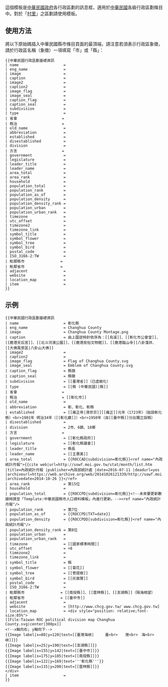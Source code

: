 <includeonly><!-- 在這裡加入模板的保護標識 -->{{esoteric}}</includeonly><noinclude>{{Documentation subpage}}</noinclude>
<!-- 在本行下編輯模板說明 -->
{{Uses Infobox settlement}}
這個模板是[[中華民國政府]]各行政區劃的訊息框，適用於[[中華民國]]各級行政區劃條目中。對於「[[村里]]」之區劃請使用模板{{tl|ROC Village or Li Info}}。

== 使用方法 ==
{{Parameter names example | name | eng_name | image | caption | image2 | caption2 | image_flag | image_seal | caption_flag | caption_seal | subdivision | type | 省會 | 縣治 | old_name | abbreviation | established | disestablished | division | 方言 | government | legislature | leader_title | leader_name | area_total | area_rank | household | population_total | population_rank | population_as_of | population_density | population_density_rank | population_urban | population_urban_rank | timezone | utc_offset | timezone2 | timezone_link | symbol_title | symbol_flower | symbol_tree | symbol_bird | postal_code | ISO_3166-2:TW | 毗鄰縣市 | 毗鄰省市 | adjacent | website | location_map }}

將以下原始碼插入中華民國縣市條目頁面的最頂端，請注意若須表示行政區象徵，請於行政區名稱（象徵）一項填寫「市」或「縣」：

<pre>{{中華民國行政區劃基礎資訊
| name                    = 
| eng_name                = 
| image                   = 
| caption                 = 
| image2                  = 
| caption2                = 
| image_flag              = 
| image_seal              = 
| caption_flag            = 
| caption_seal            = 
| subdivision             = 
| type                    = 
| 省會                    = 
| 縣治                    = 
| old_name                = 
| abbreviation            = 
| established             = 
| disestablished          = 
| division                = 
| 方言                    = 
| government              = 
| legislature             = 
| leader_title            = 
| leader_name             = 
| area_total              = 
| area_rank               = 
| household               = 
| population_total        = 
| population_rank         = 
| population_as_of        = 
| population_density      = 
| population_density_rank = 
| population_urban        = 
| population_urban_rank   = 
| timezone                = 
| utc_offset              = 
| timezone2               = 
| timezone_link           = 
| symbol_title            = 
| symbol_flower           = 
| symbol_tree             = 
| symbol_bird             = 
| postal_code             = 
| ISO_3166-2:TW           = 
| 毗鄰縣市                = 
| 毗鄰省市                = 
| adjacent                = 
| website                 = 
| location_map            = 
| item                    = 
}}</pre>
{{clear}}

== 示例 ==
{{中華民國行政區劃基礎資訊
| name                    = 彰化縣
| eng_name                = Changhua County
| image                   = Changhua County Montage.png
| caption                 = 由上圖逆時針依序為：[[烏溪]]、[[彰化市公會堂]]、[[鹿港天后宮]]、[[北斗河濱公園]]、[[鹿港民俗文物館]]、[[鹿港龍山寺]]八卦藻井、[[大佛風景區|八卦山大佛]]
| image2                  = 
| caption2                = 
| image_flag              = Flag of Changhua County.svg
| image_seal              = Emblem of Changhua County.svg
| caption_flag            = 縣旗
| caption_seal            = 縣徽
| subdivision             = [[臺灣省]]（已虛級化）
| type                    = [[縣 (中華民國)|縣]]
| 省會                    = 
| 縣治                    = [[彰化市]]
| old_name                = 
| abbreviation            = 彰、彰化、彰縣
| established             = [[雍正帝|清世宗]][[雍正]]元年（1723年）（始設彰化縣）<br>1901年 明治34年（[[彰化廳]]）<br>1950年（自[[臺中縣]]分出獨立設縣）
| disestablished          = 
| division                = 2市、6鎮、18鄉
| 方言                    = 
| government              = [[彰化縣政府]]
| legislature             = [[彰化縣議會]]
| leader_title            = 縣長
| leader_name             = [[王惠美]]
| area_total              = {{ROCCAD|subdivision=彰化縣}}<ref name="內政統計月報">{{cite web|url=http://sowf.moi.gov.tw/stat/month/list.htm |title=內政統計月報 |publisher=內政部統計處 |date=2016-07-11 |deadurl=yes |archiveurl=https://web.archive.org/web/20141026121339/http://sowf.moi.gov.tw/stat/month/list.htm |archivedate=2014-10-26 }}</ref>
| area_rank               = 第15位
| household               = 
| population_total        = {{ROCCPD|subdivision=彰化縣}}<!--未來要更新數據時請至「Template:中華民國縣市人口資料模板」內進行更新。--><ref name="內政統計月報"/>
| population_rank         = 第7位
| population_as_of        = {{ROCCPD|TXT=date}}
| population_density      = {{ROCCPDD|subdivision=彰化縣}}<ref name="內政統計月報"/>
| population_density_rank = 第8位
| population_urban        = 
| population_urban_rank   = 
| timezone                = [[國家標準時間]]
| utc_offset              = +8
| timezone2               = 
| timezone_link           = 
| symbol_title            = 縣
| symbol_flower           = [[菊花]]
| symbol_tree             = [[菩提樹]]
| symbol_bird             = [[灰面鷲]]
| postal_code             = 
| ISO_3166-2:TW           = 
| 毗鄰縣市                = [[南投縣]]、[[雲林縣]]、[[澎湖縣]]（隔海相望）
| 毗鄰省市                = [[臺中市]]
| adjacent                = 
| website                 = [http://www.chcg.gov.tw/ www.chcg.gov.tw]
| location_map            = <div style="position: relative;font-size:85%">
[[File:Taiwan ROC political division map Changhua County.svg|center|300px]]
<!--x軸向右; y軸向下--> 
{{Image label|x=80|y=120|text=[[臺灣海峽|　　　臺<br>　　灣<br>　海<br>峽]]}}
{{Image label|x=25|y=190|text=[[澎湖縣]]}}
{{Image label|x=155|y=142|text=[[臺中市]]}}
{{Image label|x=175|y=185|text=[[南投縣]]}}
{{Image label|x=122|y=169|text='''彰化縣'''}}
{{Image label|x=115|y=200|text=[[雲林縣]]}}
</div>
| item                    = 
}}
<pre style="overflow:auto;">
{{中華民國行政區劃基礎資訊
| name                    = 彰化縣
| eng_name                = Changhua County
| image                   = Changhua County Montage.png
| caption                 = 由上圖逆時針依序為：[[烏溪]]、[[彰化市公會堂]]、[[鹿港天后宮]]、[[北斗河濱公園]]、[[鹿港民俗文物館]]、[[鹿港龍山寺]]八卦藻井、[[大佛風景區|八卦山大佛]]
| image2                  = 
| caption2                = 
| image_flag              = Flag of Changhua County.svg
| image_seal              = Emblem of Changhua County.svg
| caption_flag            = 縣旗
| caption_seal            = 縣徽
| subdivision             = [[臺灣省]]（已虛級化）
| type                    = [[縣 (中華民國)|縣]]
| 省會                    = 
| 縣治                    = [[彰化市]]
| old_name                = 
| abbreviation            = 彰、彰化、彰縣
| established             = [[雍正帝|清世宗]][[雍正]]元年（1723年）（始設彰化縣）<br>1901年 明治34年（[[彰化廳]]）<br>1950年（自[[臺中縣]]分出獨立設縣）
| disestablished          = 
| division                = 2市、6鎮、18鄉
| 方言                    = 
| government              = [[彰化縣政府]]
| legislature             = [[彰化縣議會]]
| leader_title            = 縣長
| leader_name             = [[王惠美]]
| area_total              = {{ROCCAD|subdivision=彰化縣}}<ref name="內政統計月報">{{cite web|url=http://sowf.moi.gov.tw/stat/month/list.htm |title=內政統計月報 |publisher=內政部統計處 |date=2016-07-11 |deadurl=yes |archiveurl=https://web.archive.org/web/20141026121339/http://sowf.moi.gov.tw/stat/month/list.htm |archivedate=2014-10-26 }}</ref>
| area_rank               = 第15位
| household               = 
| population_total        = {{ROCCPD|subdivision=彰化縣}}<!--未來要更新數據時請至「Template:中華民國縣市人口資料模板」內進行更新。--><ref name="內政統計月報"/>
| population_rank         = 第7位
| population_as_of        = {{ROCCPD|TXT=date}}
| population_density      = {{ROCCPDD|subdivision=彰化縣}}<ref name="內政統計月報"/>
| population_density_rank = 第8位
| population_urban        = 
| population_urban_rank   = 
| timezone                = [[國家標準時間]]
| utc_offset              = +8
| timezone2               = 
| timezone_link           = 
| symbol_title            = 縣
| symbol_flower           = [[菊花]]
| symbol_tree             = [[菩提樹]]
| symbol_bird             = [[灰面鷲]]
| postal_code             = 
| ISO_3166-2:TW           = 
| 毗鄰縣市                = [[南投縣]]、[[雲林縣]]、[[澎湖縣]]（隔海相望）
| 毗鄰省市                = [[臺中市]]
| adjacent                = 
| website                 = [http://www.chcg.gov.tw/ www.chcg.gov.tw]
| location_map            = <div style="position: relative;font-size:85%">
[[File:Taiwan ROC political division map Changhua County.svg|center|300px]]
<!--x軸向右; y軸向下--> 
{{Image label|x=80|y=120|text=[[臺灣海峽|　　　臺<br>　　灣<br>　海<br>峽]]}}
{{Image label|x=25|y=190|text=[[澎湖縣]]}}
{{Image label|x=155|y=142|text=[[臺中市]]}}
{{Image label|x=175|y=185|text=[[南投縣]]}}
{{Image label|x=122|y=169|text='''彰化縣'''}}
{{Image label|x=115|y=200|text=[[雲林縣]]}}
</div>
| item                    = 
}}
</pre>{{Reflist-talk}}
<includeonly>{{Sandbox other||<!-- 本行下加入模板的分類 -->
[[Category:中華民國行政區劃模板| ]]
[[Category:台灣行政區劃模板]]
}}</includeonly>